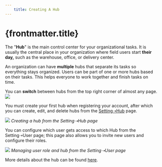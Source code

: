 ```yaml
---
    title: Creating A Hub
---
```


# {frontmatter.title}

The "**Hub**" is the main control center for your organizational tasks. It is usually the central place in your organization where field users start **their day,** such as the warehouse, office, or delivery center.

An organization can have **multiple** hubs that separate its tasks so everything stays organized. Users can be part of one or more hubs based on their tasks. This helps everyone to work together and finish tasks on time.

You can **switch** between hubs from the top right corner of almost any page.
![](https://t3837933.p.clickup-attachments.com/t3837933/076cb89b-207f-4b6f-a140-9a5050b306c8/image.png)

You must create your first hub when registering your account, after which you can create, edit, and delete hubs from the [Setting➝Hub](https://web.mile.app/setting/hub) page.

![](https://t3837933.p.clickup-attachments.com/t3837933/c33291da-c19f-460a-bebf-f45dfc534715/image.png)
_Creating a hub from the Setting➝Hub page_

You can configure which user gets access to which Hub from the Setting➝User page; this page also allows you to invite new users and configure their roles.

![](https://t3837933.p.clickup-attachments.com/t3837933/a60bbe64-7296-40b2-a899-c7eb5185a288/image.png)
_Managing user role and hub from the Setting➝User page_

More details about the hub can be found [here](https://app.clickup.com/3837933/v/dc/3n3zd-38402/3n3zd-181216).
